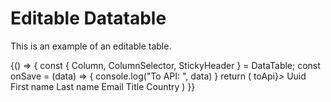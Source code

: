 
<Meta title="Library/DataTable" component={DataTable} />

# Editable Datatable

This is an example of an editable table.

<Canvas>
  <Story name="Editable example">
      {() => {
      const { Column, ColumnSelector, StickyHeader } = DataTable;
      const onSave = (data) => {
        console.log("To API: ", data)
      }
      return (
          <DataTable data={users(10)} reducers={{ editableTableReducer }} onSave={() => toApi}>
            <Column id="id">Uuid</Column>
            <Column id="firstname">First name</Column>
            <Column id="lastname">Last name</Column>
            <Column id="email">Email</Column>
            <Column id="title">Title</Column>
            <Column id="country">Country</Column>
        </DataTable>
      )
    }}
  </Story>
</Canvas>

